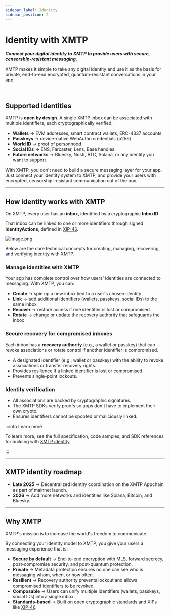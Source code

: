 ```yaml
---
sidebar_label: Identity
sidebar_position: 2
---
```


# Identity with XMTP

<strong><em>Connect your digital identity to XMTP to provide users with secure, censorship-resistant messaging.</em></strong>

XMTP makes it simple to take any digital identity and use it as the basis for private, end-to-end encrypted, quantum-resistant conversations in your app.

<br/>

## Supported identities

XMTP is **open by design**. A single XMTP inbox can be associated with multiple identifiers, each cryptographically verified:

- **Wallets** → EVM addresses, smart contract wallets, ERC-4337 accounts
- **Passkeys** → device-native WebAuthn credentials (p256)
- **World ID** → proof of personhood
- **Social IDs** → ENS, Farcaster, Lens, Base handles
- **Future networks** → Bluesky, Nostr, BTC, Solana, or any identity you want to support

With XMTP, you don't need to build a secure messaging layer for your app. Just connect your identity system to XMTP, and provide your users with encrypted, censorship-resistant communication out of the box.

---

## How identity works with XMTP

On XMTP, every user has an **inbox**, identified by a cryptographic **InboxID**.

That inbox can be linked to one or more identifiers through signed **IdentityActions**, defined in [XIP-46](https://community.xmtp.org/t/xip-46-multi-wallet-identity/639?utm_source=chatgpt.com).

![image.png](/img/id-tree.png)

Below are the core technical concepts for creating, managing, recovering, and verifying identity with XMTP. 

### Manage identities with XMTP

Your app has complete control over how users' identities are connected to messaging. With XMTP, you can:

- **Create** → spin up a new inbox tied to a user's chosen identity
- **Link** → add additional identifiers (wallets, passkeys, social IDs) to the same inbox
- **Recover** → restore access if one identifier is lost or compromised
- **Rotate** → change or update the recovery authority that safeguards the inbox

### Secure recovery for compromised inboxes

Each inbox has a **recovery authority** (e.g., a wallet or passkey) that can revoke associations or rotate control if another identifier is compromised.

- A designated identifier (e.g., wallet or passkey) with the ability to revoke associations or transfer recovery rights.
- Provides resilience if a linked identifier is lost or compromised.
- Prevents single-point lockouts.

### Identity verification

- All associations are backed by cryptographic signatures.
- The XMTP SDKs verify proofs so apps don't have to implement their own crypto.
- Ensures identifiers cannot be spoofed or maliciously linked.

:::info Learn more

To learn more, see the full specification, code samples, and SDK references for building with [XMTP identity](https://docs.xmtp.org/chat-apps/core-messaging/manage-inboxes).

:::

---

## XMTP identity roadmap

- **Late 2025** → Decentralized identity coordination on the XMTP Appchain as part of mainnet launch.
- **2026** → Add more networks and identities like Solana, Bitcoin, and Bluesky.

---

## Why XMTP

XMTP's mission is to increase the world's freedom to communicate. 

By connecting your identity model to XMTP, you give your users a messaging experience that is:

- **Secure by default** → End-to-end encryption with MLS, forward secrecy, post-compromise security, and post-quantum protection.
- **Private** → Metadata protection ensures no one can see who is messaging whom, when, or how often.
- **Resilient** → Recovery authority prevents lockout and allows compromised identifiers to be revoked.
- **Composable** → Users can unify multiple identifiers (wallets, passkeys, social IDs) into a single inbox.
- **Standards-based** → Built on open cryptographic standards and XIPs like [XIP-46](https://community.xmtp.org/t/xip-46-multi-wallet-identity/639?utm_source=chatgpt.com).
